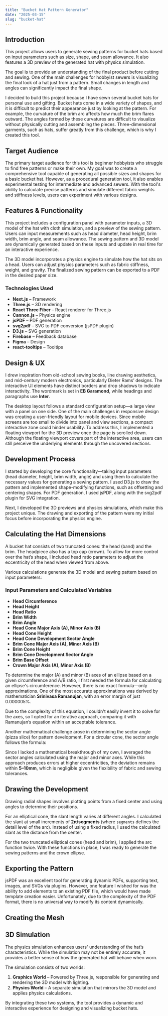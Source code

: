 ```yaml
---
title: "Bucket Hat Pattern Generator"
date: "2025-03-15"
slug: "bucket-hat"
---
```


## Introduction

This project allows users to generate sewing patterns for bucket hats based on input parameters such as size, shape, and seam allowance. It also features a 3D preview of the generated hat with physics simulation.

The goal is to provide an understanding of the final product before cutting and sewing. One of the main challenges for hobbyist sewers is visualizing the final look of a hat just from a pattern. Small changes in length and angles can significantly impact the final shape.

I decided to build this project because I have sewn several bucket hats for personal use and gifting. Bucket hats come in a wide variety of shapes, and it is difficult to predict their appearance just by looking at the pattern. For example, the curvature of the brim arc affects how much the brim flares outward. The angles formed by these curvatures are difficult to visualize without physically cutting and assembling the pieces. Three-dimensional garments, such as hats, suffer greatly from this challenge, which is why I created this tool.

## Target Audience

The primary target audience for this tool is beginner hobbyists who struggle to find free patterns or make their own. My goal was to create a comprehensive tool capable of generating all possible sizes and shapes for a basic bucket hat. However, as a procedural generation tool, it also enables experimental testing for intermediate and advanced sewers. With the tool's ability to calculate precise patterns and simulate different fabric weights and stiffness levels, users can experiment with various designs.

## Features & Functionality

This project includes a configuration panel with parameter inputs, a 3D model of the hat with cloth simulation, and a preview of the sewing pattern. Users can input measurements such as head diameter, head height, brim width, brim angle, and seam allowance. The sewing pattern and 3D model are dynamically generated based on these inputs and update in real time for an interactive experience.

The 3D model incorporates a physics engine to simulate how the hat sits on a head. Users can adjust physics parameters such as fabric stiffness, weight, and gravity. The finalized sewing pattern can be exported to a PDF in the desired paper size.

### Technologies Used

- **Next.js** – Framework
- **Three.js** – 3D rendering
- **React Three Fiber** – React renderer for Three.js
- **Cannon.js** – Physics engine
- **jsPDF** – PDF generation
- **svg2pdf** – SVG to PDF conversion (jsPDF plugin)
- **D3.js** – SVG generation
- **Firebase** – Feedback database
- **Figma** – Design
- **react-tooltips** – Tooltips

## Design & UX

I drew inspiration from old-school sewing books, line drawing aesthetics, and mid-century modern electronics, particularly Dieter Rams’ designs. The interactive UI elements have distinct borders and drop shadows to indicate interactivity. The wordmark is set in **EB Garamond**, while headings and paragraphs use **Inter**.

The desktop layout follows a standard configuration setup—a large view with a panel on one side. One of the main challenges in responsive design was creating a user-friendly layout for mobile devices. Since mobile screens are too small to divide into panel and view sections, a compact interactive zone could hinder usability. To address this, I implemented a floating viewport for the 3D preview once the page is scrolled down. Although the floating viewport covers part of the interactive area, users can still perceive the underlying elements through the uncovered sections.

## Development Process

I started by developing the core functionality—taking input parameters (head diameter, height, brim width, angle) and using them to calculate the necessary values for generating a sewing pattern. I used D3.js to draw the pattern and implemented shape-modifying functions, such as offsetting and centering shapes. For PDF generation, I used jsPDF, along with the svg2pdf plugin for SVG integration.

Next, I developed the 3D previews and physics simulations, which make this project unique. The drawing and exporting of the pattern were my initial focus before incorporating the physics engine.

## Calculating the Hat Dimensions

A bucket hat consists of two truncated cones: the head (band) and the brim. The headpiece also has a top cap (crown). To allow for more control over the hat’s shape, I included head ratio parameters to adjust the eccentricity of the head when viewed from above.

Various calculations generate the 3D model and sewing pattern based on input parameters:

### Input Parameters and Calculated Variables

- **Head Circumference**
- **Head Height**
- **Head Ratio**
- **Brim Width**
- **Brim Angle**
- **Head Cone Major Axis (A), Minor Axis (B)**
- **Head Cone Height**
- **Head Cone Development Sector Angle**
- **Brim Cone Major Axis (A), Minor Axis (B)**
- **Brim Cone Height**
- **Brim Cone Development Sector Angle**
- **Brim Base Offset**
- **Crown Major Axis (A), Minor Axis (B)**

To determine the major (A) and minor (B) axes of an ellipse based on a given circumference and A/B ratio, I first needed the formula for calculating an ellipse's circumference. However, there is no exact formula—only approximations. One of the most accurate approximations was derived by mathematician **Srinivasa Ramanujan**, with an error margin of just 0.000005%.

Due to the complexity of this equation, I couldn't easily invert it to solve for the axes, so I opted for an iterative approach, comparing it with Ramanujan’s equation within an acceptable tolerance.

Another mathematical challenge arose in determining the sector angle (pizza slice) for pattern development. For a circular cone, the sector angle follows the formula:

Since I lacked a mathematical breakthrough of my own, I averaged the sector angles calculated using the major and minor axes. While this approach produces errors at higher eccentricities, the deviation remains within **5–10mm**, which is negligible given the flexibility of fabric and sewing tolerances.

## Drawing the Development

Drawing radial shapes involves plotting points from a fixed center and using angles to determine their positions.

For an elliptical cone, the slant length varies at different angles. I calculated the slant at small increments of **2π/segments** (where `segments` defines the detail level of the arc). Instead of using a fixed radius, I used the calculated slant as the distance from the center.

For the two truncated elliptical cones (head and brim), I applied the arc function twice. With these functions in place, I was ready to generate the sewing patterns and the crown ellipse.

## Exporting the Pattern

jsPDF was an excellent tool for generating dynamic PDFs, supporting text, images, and SVGs via plugins. However, one feature I wished for was the ability to add elements to an existing PDF file, which would have made template creation easier. Unfortunately, due to the complexity of the PDF format, there is no universal way to modify its content dynamically.

## Creating the Mesh

## 3D Simulation

The physics simulation enhances users' understanding of the hat’s characteristics. While the simulation may not be entirely accurate, it provides a better sense of how the generated hat will behave when worn.

The simulation consists of two worlds:

1. **Graphics World** – Powered by Three.js, responsible for generating and rendering the 3D model with lighting.
2. **Physics World** – A separate simulation that mirrors the 3D model and applies physics calculations.

By integrating these two systems, the tool provides a dynamic and interactive experience for designing and visualizing bucket hats.
